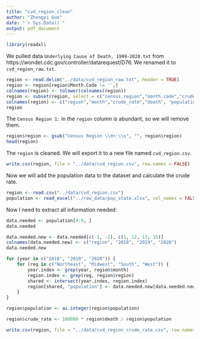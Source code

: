 ```yaml
---
title: "cvd_region_clean"
author: "Zhongyi Guo"
date: "`r Sys.Date()`"
output: pdf_document
---
```


```r
library(readxl)
```

We pulled data `Underlying Cause of Death, 1999-2020.txt` from
https://wonder.cdc.gov/controller/datarequest/D76. We renamed it to 
`cvd_region_raw.txt`.

```r
region <- read.delim("../data/cvd_region_raw.txt", header = TRUE)
region <- region[region$Month.Code != '',]
colnames(region) <- tolower(colnames(region))
region <- subset(region, select = c("census.region","month.code","crude.rate","deaths","population"))
colnames(region) <- c("region","month","crude_rate","death", "population")
region
```

The `Census Region 1: ` in the `region` column is abundant, so we will remove 
them.

```r
region$region <- gsub("Census Region \\d+:\\s", "", region$region)
head(region)
```

The `region` is cleaned. We will export it to a new file named `cvd_region.csv`.

```r
write.csv(region, file = "../data/cvd_region.csv", row.names = FALSE)
```

Now we will add the population data to the dataset and calculate the crude rate.

```r
region <- read.csv("../data/cvd_region.csv")
population <- read_excel("../raw_data/pop_state.xlsx", col_names = FALSE)
```

Now I need to extract all information needed:

```r
data.needed <- population[4:9, ]
data.needed
```

```r
data.needed.new <- data.needed[c(-1, -2), c(1, 12, 13, 15)]
colnames(data.needed.new) <- c("region", "2018", "2019", "2020")
data.needed.new
```

```r
for (year in c("2018", "2019", "2020")) {
    for (reg in c("Northeast", "Midwest", "South", "West")) {
        year.index <- grep(year, region$month)
        region.index <- grep(reg, region$region)
        shared <- intersect(year.index, region.index)
        region[shared, "population"] <- data.needed.new[data.needed.new$region == reg, year]
    }
}

region$population <- as.integer(region$population)

region$crude_rate <- 100000 * region$death / region$population

write.csv(region, file = "../data/cvd_region_crude_rate.csv", row.names = FALSE)
```
